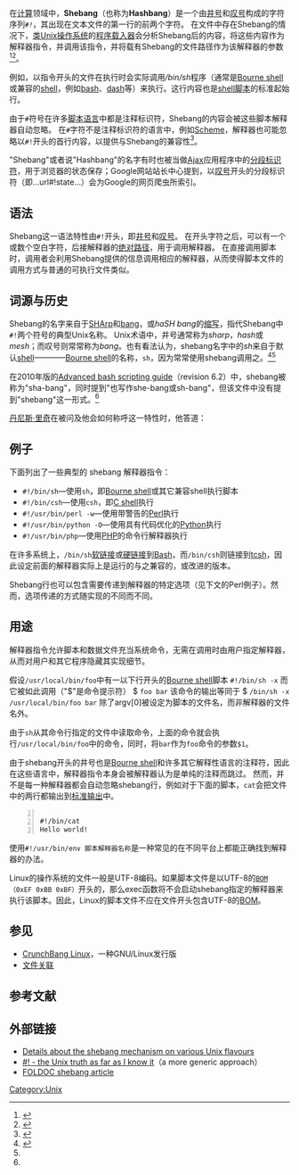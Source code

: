 {{noteTA
|G1=IT
|1=zh-hant:驚嘆號; zh-hans:叹号;
}}

在[[计算|计算]]领域中，'''Shebang'''（也称为'''Hashbang'''）是一个由[[井号|井号]]和[[叹号|叹号]]构成的字符序列''<code>#!</code>''，其出现在文本文件的第一行的前两个字符。
在文件中存在Shebang的情况下，[[类Unix操作系统|类Unix操作系统]]的[[程序载入器|程序载入器]]会分析Shebang后的内容，将这些内容作为解释器指令，并调用该指令，并将载有Shebang的文件路径作为该解释器的参数<ref name="absg_shabang">{{cite web|title=Advanced Bash Scripting Guide: Chapter 2. Starting Off With a Sha-Bang|url=http://tldp.org/LDP/abs/html/sha-bang.html|accessdate=2019-12-10|dead-url=no|archive-url=https://web.archive.org/web/20191210080709/http://tldp.org/LDP/abs/html/sha-bang.html|archive-date=2019-12-10}}</ref><ref>{{cite web|title=execve(2) - Linux man page|url=http://linux.die.net/man/2/execve|accessdate=2010-10-21|archive-date=2010-11-02|archive-url=https://web.archive.org/web/20101102030248/http://linux.die.net/man/2/execve|dead-url=no}}</ref>。

例如，以指令{{code|#!/bin/sh}}开头的文件在执行时会实际调用''/bin/sh''程序（通常是[[Bourne_shell|Bourne shell]]或兼容的[[Unix_shell|shell]]，例如[[bash|bash]]、[[Debian_Almquist_shell|dash]]等）来执行。这行内容也是[[shell脚本|shell脚本]]的标准起始行。

由于<code>#</code>符号在许多[[脚本语言|脚本语言]]中都是注释标识符，Shebang的内容会被这些脚本解释器自动忽略。
在<code>#</code>字符不是注释标识符的语言中，例如[[Scheme|Scheme]]，解释器也可能忽略以<code>#!</code>开头的首行内容，以提供与Shebang的兼容性<ref>{{cite web|url=http://srfi.schemers.org/srfi-22/|title=SRFI 22: Running Scheme Scripts on Unix|author=Martin Gasbichler and Michael Sperber|accessdate=2011-03-19|archive-date=2011-02-27|archive-url=https://web.archive.org/web/20110227192431/http://srfi.schemers.org/srfi-22/|dead-url=no}}</ref>。

"Shebang"或者说"Hashbang"的名字有时也被当做[[Ajax|Ajax]]应用程序中的[[分段标识符|分段标识符]]，用于浏览器的状态保存；Google网站站长中心提到，以[[叹号|叹号]]开头的分段标识符（即...url#!state...）会为Google的网页爬虫所索引。

== 语法 ==
Shebang这一语法特性由<code>#!</code>开头，即[[井号|井号]]和[[叹号|叹号]]。
在开头字符之后，可以有一个或数个空白字符，后接解释器的[[绝对路径|绝对路径]]，用于调用解释器。
在直接调用脚本时，调用者会利用Shebang提供的信息调用相应的解释器，从而使得脚本文件的调用方式与普通的可执行文件类似。

== 词源与历史 ==
Shebang的名字来自于[[升音符|SHArp]]和[[叹号|bang]]，或''haSH bang''的[[缩写|缩写]]，指代Shebang中<code>#!</code>两个符号的典型Unix名称。
Unix术语中，井号通常称为''sharp''，''hash''或''mesh''；而叹号则常常称为''bang''。也有看法认为，shebang名字中的''sh''来自于默认[[Unix_shell|shell]]————[[Bourne_shell|Bourne shell]]的名称，<code>sh</code>，因为常常使用shebang调用之。<ref>{{cite web |url=http://catb.org/jargon/html/S/shebang.html |title=Jargon File entry for shebang |publisher=Catb.org |date= |accessdate=2010-06-16 |archive-date=2011-06-04 |archive-url=https://web.archive.org/web/20110604153025/http://catb.org/jargon/html/S/shebang.html |dead-url=no }}</ref><ref name="absg_shabang" />

在2010年版的[http://tldp.org/LDP/abs/html/ Advanced bash scripting guide]{{Wayback|url=http://tldp.org/LDP/abs/html/ |date=20110408201305 }}（revision 6.2）中，shebang被称为"sha-bang"，同时提到"也写作she-bang或sh-bang"，但该文件中没有提到"shebang"这一形式。<ref name="absg_shabang" />

[[丹尼斯·里奇|丹尼斯·里奇]]在被问及他会如何称呼这一特性时，他答道：

{{quote|发信人："Ritchie, Dennis M (Dennis)** CTR **" <dmr@[redacted]>

收信人：<[redacted]@talisman.org>

日期：Thu, 19 Nov 2009 18:37:37 -0600

主题：RE: What do -you- call your #!<something> line?

我不记得我们曾经给它取过一个适当的名字。导入这一特性已经是相当晚了--我觉得我是从关于伯克利Unix的UCB会议上的某人那里得到的这一灵感；我可能是首先实现它的人之一，但这个创意是来自于别人的。

至于它的名字：可能是类似于"hash-bang"的英国风描述性文字，但我没有在任何场合使用类似宠物的名字来描述它。

此致,

Dennis
}}

== 例子 ==
下面列出了一些典型的 shebang 解释器指令：
* <code>#!/bin/sh</code>—使用<code>sh</code>，即[[Bourne_shell|Bourne shell]]或其它兼容shell执行脚本
* <code>#!/bin/csh</code>—使用<code>csh</code>，即[[C_shell|C shell]]执行
* <code>#!/usr/bin/perl -w</code>—使用带警告的[[Perl|Perl]]执行
* <code>#!/usr/bin/python -O</code>—使用具有代码优化的[[Python|Python]]执行
* <code>#!/usr/bin/php</code>—使用[[PHP|PHP]]的命令行解释器执行

在许多系统上，<code>/bin/sh</code>[[软链接|软链接]]或[[硬链接|硬链接]]到[[Bash|Bash]]，而<code>/bin/csh</code>则链接到[[tcsh|tcsh]]，因此设定前面的解释器实际上是运行的与之兼容的，或改进的版本。

Shebang行也可以包含需要传递到解释器的特定选项（见下文的Perl例子）。然而，选项传递的方式随实现的不同而不同。

== 用途 ==
解释器指令允许脚本和数据文件充当系统命令，无需在调用时由用户指定解释器，从而对用户和其它程序隐藏其实现细节。

假设<code>/usr/local/bin/foo</code>中有一以下行开头的[[Bourne_shell|Bourne shell]]脚本
<code>#!/bin/sh -x</code>
而它被如此调用（"$"是命令提示符）
$ <code>foo bar</code>
该命令的输出等同于
$ <code>/bin/sh -x /usr/local/bin/foo bar</code>
除了argv[0]被设定为脚本的文件名，而非解释器的文件名外。

由于<code>sh</code>从其命令行指定的文件中读取命令，上面的命令就会执行<code>/usr/local/bin/foo</code>中的命令，同时，将<code>bar</code>作为<code>foo</code>命令的参数<code>$1</code>。

由于shebang开头的井号也是[[Bourne_shell|Bourne shell]]和许多其它解释性语言的注释符，因此在这些语言中，解释器指令本身会被解释器认为是单纯的注释而跳过。
然而，并不是每一种解释器都会自动忽略shebang行，例如对于下面的脚本，<code>cat</code>会把文件中的两行都输出到[[标准输出|标准输出]]中。

<syntaxhighlight lang="shell" line="1o">

#!/bin/cat
Hello world!

</syntaxhighlight>

使用<code>#!/usr/bin/env 脚本解释器名称</code>是一种常见的在不同平台上都能正确找到解释器的办法。

Linux的操作系统的文件一般是UTF-8编码。如果脚本文件是以UTF-8的<code>[[字节顺序标记|BOM]]（0xEF 0xBB 0xBF）</code>开头的，那么exec函数将不会启动shebang指定的解释器来执行该脚本。因此，Linux的脚本文件不应在文件开头包含UTF-8的[[字节顺序标记|BOM]]。

== 参见 ==
*[[CrunchBang_Linux|CrunchBang Linux]]，一种GNU/Linux发行版
*[[文件关联|文件关联]]

== 参考文献 ==
{{Reflist}}

== 外部链接 ==
*[http://www.in-ulm.de/~mascheck/various/shebang/ Details about the shebang mechanism on various Unix flavours]{{Wayback|url=http://www.in-ulm.de/~mascheck/various/shebang/ |date=20110525021314 }}
*[http://homepages.cwi.nl/~aeb/std/hashexclam.html #! - the Unix truth as far as I know it]{{Wayback|url=http://homepages.cwi.nl/~aeb/std/hashexclam.html |date=20110605012903 }}（a more generic approach）
*[http://foldoc.org/index.cgi?query=shebang&action=Search FOLDOC shebang article]

[[Category:Unix|Category:Unix]]